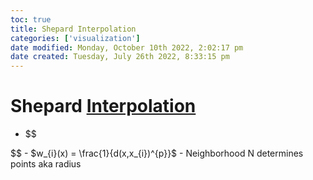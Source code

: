 ```yaml
---
toc: true
title: Shepard Interpolation
categories: ['visualization']
date modified: Monday, October 10th 2022, 2:02:17 pm
date created: Tuesday, July 26th 2022, 8:33:15 pm
---
```


# Shepard [Interpolation](Interpolation.qmd)
- $$

\begin{cases}\Sigma^{N}_{i=1}w_{i}(x)f_{i}& \text{if } d(x,x_{i}) \neq 0 \forall i\\f_{i}& \text{if } d(x, x_{i})=0\\

\end{cases}

$$
- $w_{i}(x) = \frac{1}{d(x,x_{i})^{p}}$
- Neighborhood N determines points aka radius



